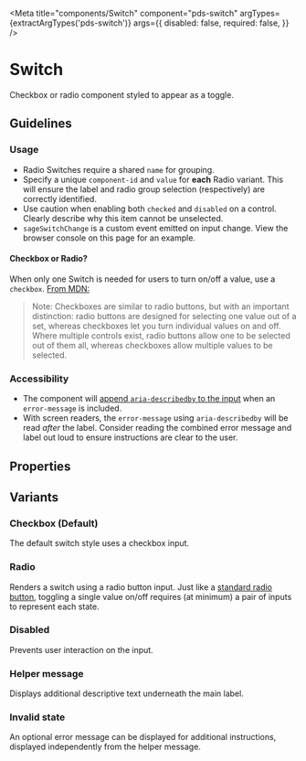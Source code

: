 


<Meta
  title="components/Switch"
  component="pds-switch"
  argTypes={extractArgTypes('pds-switch')}
  args={{
    disabled: false,
    required: false,
  }}
/>

# Switch

Checkbox or radio component styled to appear as a toggle.

## Guidelines

### Usage

- Radio Switches require a shared `name` for grouping.
- Specify a unique `component-id` and `value` for **each** Radio variant. This will ensure the label and radio group selection (respectively) are correctly identified.
- Use caution when enabling both `checked` and `disabled` on a control. Clearly describe why this item cannot be unselected.
- `sageSwitchChange` is a custom event emitted on input change. View the browser console on this page for an example.

#### Checkbox or Radio?

When only one Switch is needed for users to turn on/off a value, use a `checkbox`. [From MDN:](https://developer.mozilla.org/en-US/docs/Web/HTML/Element/input/radio)
  > Note: Checkboxes are similar to radio buttons, but with an important distinction: radio buttons are designed for selecting one value out of a set, whereas checkboxes let you turn individual values on and off. Where multiple controls exist, radio buttons allow one to be selected out of them all, whereas checkboxes allow multiple values to be selected.

### Accessibility

- The component will [append `aria-describedby` to the input](https://developer.mozilla.org/en-US/docs/Web/Accessibility/ARIA/Attributes/aria-describedby) when an `error-message` is included.
- With screen readers, the `error-message` using `aria-describedby` will be read *after* the label. Consider reading the combined error message and label out loud to ensure instructions are clear to the user.

## Properties

<ArgsTable of="pds-switch" />

## Variants

### Checkbox (Default)

The default switch style uses a checkbox input.

<Story story={stories.Default} />

<Canvas>
  <pds-switch
    component-id="pds-switch-default-example"
    label="Default Switch"
    name="pds-switch-default"
    type="checkbox"
  />
</Canvas>


### Radio

Renders a switch using a radio button input. Just like a [standard radio button](https://developer.mozilla.org/en-US/docs/Web/HTML/Element/input/radio), toggling a single value on/off requires (at minimum) a pair of inputs to represent each state.

<Story story={stories.Radio} />

<Canvas>
  <pds-switch
    component-id="pds-switch-radio-example"
    label="Radio Switch"
    name="pds-switch-radio"
    type="radio"
    value="pds-switch-radio"
  />
</Canvas>

### Disabled

Prevents user interaction on the input.

<Story story={stories.Disabled} />

<Canvas>
  <pds-switch
    component-id="pds-switch-disabled-example"
    disabled="true"
    label="Can't touch this"
    name="pds-switch-disabled"
    type="checkbox"
  />
</Canvas>

### Helper message

Displays additional descriptive text underneath the main label.

<Story story={stories.HelperMessage} />

<Canvas>
  <pds-switch
    component-id="pds-switch-helper-example"
    helper-message="Save my login details for next time."
    label="Remember me"
    name="pds-switch-helper"
    type="checkbox"
  />
</Canvas>

### Invalid state

An optional error message can be displayed for additional instructions, displayed independently from the helper message.

<Story story={stories.Invalid} />

<Canvas>
  <pds-switch
    component-id="pds-switch-invalid-example"
    error-message="Terms and conditions must be accepted to continue"
    invalid="true"
    label="I agree to the terms and conditions"
    name="pds-switch-invalid"
    required="true"
    type="checkbox"
  />
</Canvas>
